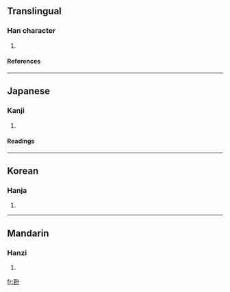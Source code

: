 ==Translingual==
===Han character===
{{Han char|rn=24|rad=十|as=09|sn=11|four=|canj=廿女十 (TVJ)}}
# {{defn|Han}}
====References====
{{Han ref|kx=0157.090|dkj=02757|dj=0360.030|hdz=10065.070|uh=5359|ud=21337}}
----
==Japanese==
===Kanji===
{{ja-kanji|grade=|rs=十09}}
# {{defn|Japanese}} 
====Readings====
{{ja-readings|on=[[しょう]] (shō)|kun=[[あつまる]] (atsumaru)}}
----
==Korean==
===Hanja===
{{ko-hanja|hangeul=집|rv=jip|mr=chip}}
# {{defn|Korean}}
----
==Mandarin==
===Hanzi===
{{cmn-hanzi|pin=[[jí]] ([[ji2]])|wg=chi<sup>2</sup>}}
# {{defn|Mandarin}}

[[fr:卙]]